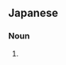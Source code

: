 ==Japanese==
{{ja-kanjitab|ふゆ|かた|k2=がた|yomi=kun}}

===Noun===
{{ja-noun|ふゆがた}}

# {{abbreviation of|冬型気圧配置|lang=ja}}